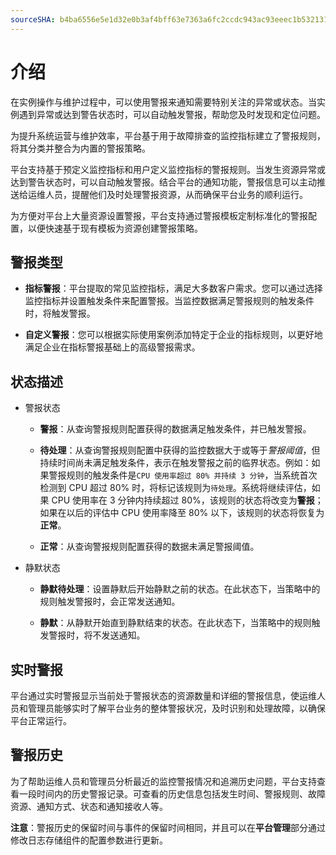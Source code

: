 ```yaml
---
sourceSHA: b4ba6556e5e1d32e0b3af4bff63e7363a6fc2ccdc943ac93eeec1b5321313fa6
---
```


# 介绍

在实例操作与维护过程中，可以使用警报来通知需要特别关注的异常或状态。当实例遇到异常或达到警告状态时，可以自动触发警报，帮助您及时发现和定位问题。

为提升系统运营与维护效率，平台基于用于故障排查的监控指标建立了警报规则，将其分类并整合为内置的警报策略。

平台支持基于预定义监控指标和用户定义监控指标的警报规则。当发生资源异常或达到警告状态时，可以自动触发警报。结合平台的通知功能，警报信息可以主动推送给运维人员，提醒他们及时处理警报资源，从而确保平台业务的顺利运行。

为方便对平台上大量资源设置警报，平台支持通过警报模板定制标准化的警报配置，以便快速基于现有模板为资源创建警报策略。

## 警报类型

- **指标警报**：平台提取的常见监控指标，满足大多数客户需求。您可以通过选择监控指标并设置触发条件来配置警报。当监控数据满足警报规则的触发条件时，将触发警报。

- **自定义警报**：您可以根据实际使用案例添加特定于企业的指标规则，以更好地满足企业在指标警报基础上的高级警报需求。

## 状态描述

- 警报状态

  - **警报**：从查询警报规则配置获得的数据满足触发条件，并已触发警报。

  - **待处理**：从查询警报规则配置中获得的监控数据大于或等于*警报阈值*，但持续时间尚未满足触发条件，表示在触发警报之前的临界状态。例如：如果警报规则的触发条件是`CPU 使用率超过 80% 并持续 3 分钟`，当系统首次检测到 CPU 超过 80% 时，将标记该规则为`待处理`。系统将继续评估，如果 CPU 使用率在 3 分钟内持续超过 80%，该规则的状态将改变为**警报**；如果在以后的评估中 CPU 使用率降至 80% 以下，该规则的状态将恢复为**正常**。

  - **正常**：从查询警报规则配置获得的数据未满足警报阈值。

- 静默状态

  - **静默待处理**：设置静默后开始静默之前的状态。在此状态下，当策略中的规则触发警报时，会正常发送通知。

  - **静默**：从静默开始直到静默结束的状态。在此状态下，当策略中的规则触发警报时，将不发送通知。

## 实时警报

平台通过实时警报显示当前处于警报状态的资源数量和详细的警报信息，使运维人员和管理员能够实时了解平台业务的整体警报状况，及时识别和处理故障，以确保平台正常运行。

## 警报历史

为了帮助运维人员和管理员分析最近的监控警报情况和追溯历史问题，平台支持查看一段时间内的历史警报记录。可查看的历史信息包括发生时间、警报规则、故障资源、通知方式、状态和通知接收人等。

**注意**：警报历史的保留时间与事件的保留时间相同，并且可以在**平台管理**部分通过修改日志存储组件的配置参数进行更新。

